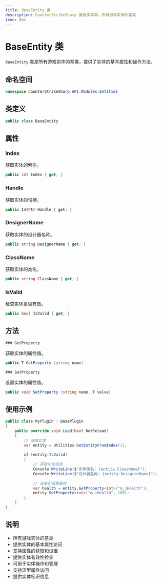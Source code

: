 ```yaml
---
title: BaseEntity 类
description: CounterStrikeSharp 基础实体类，所有游戏实体的基类
icon: Box
---
```


# BaseEntity 类

`BaseEntity` 类是所有游戏实体的基类，提供了实体的基本属性和操作方法。

## 命名空间

```csharp
namespace CounterStrikeSharp.API.Modules.Entities
```

## 类定义

```csharp
public class BaseEntity
```

## 属性

### Index

获取实体的索引。

```csharp
public int Index { get; }
```

### Handle

获取实体的句柄。

```csharp
public IntPtr Handle { get; }
```

### DesignerName

获取实体的设计器名称。

```csharp
public string DesignerName { get; }
```

### ClassName

获取实体的类名。

```csharp
public string ClassName { get; }
```

### IsValid

检查实体是否有效。

```csharp
public bool IsValid { get; }
```

## 方法
```
### GetProperty 
```
获取实体的属性值。

```csharp
public T GetProperty (string name)
```

```
### SetProperty 
```

设置实体的属性值。

```csharp
public void SetProperty (string name, T value)
```

## 使用示例

```csharp
public class MyPlugin : BasePlugin
{
    public override void Load(bool hotReload)
    {
        // 获取实体
        var entity = Utilities.GetEntityFromIndex(1);
        
        if (entity.IsValid)
        {
            // 获取实体信息
            Console.WriteLine($"实体类名: {entity.ClassName}");
            Console.WriteLine($"设计器名称: {entity.DesignerName}");
            
            // 获取和设置属性
            var health = entity.GetProperty<int>("m_iHealth");
            entity.SetProperty<int>("m_iHealth", 100);
        }
    }
}
```

## 说明

- 所有游戏实体的基类
- 提供实体的基本属性访问
- 支持属性的获取和设置
- 提供实体有效性检查
- 可用于实体操作和管理
- 支持泛型属性访问
- 提供实体标识信息 